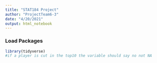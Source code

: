 ```yaml
---
title: "STAT184 Project"
author: "ProjectTeam6-3"
date: "4/20/2021"
output: html_notebook
---
```

### Load Packages
```r
library(tidyverse)
#if a player is cut in the top10 the variable should say no not NA
```

